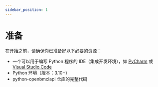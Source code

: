 ```yaml
---
sidebar_position: 1
---
```


# 准备

在开始之前，请确保你已准备好以下必要的资源：

- 一个可以用于编写 Python 程序的 IDE（集成开发环境），如 [PyCharm](https://www.jetbrains.com/pycharm/) 或 [Visual Studio Code](https://code.visualstudio.com/)
- Python 环境（版本：3.10+）
- python-openbmclapi 仓库的完整代码